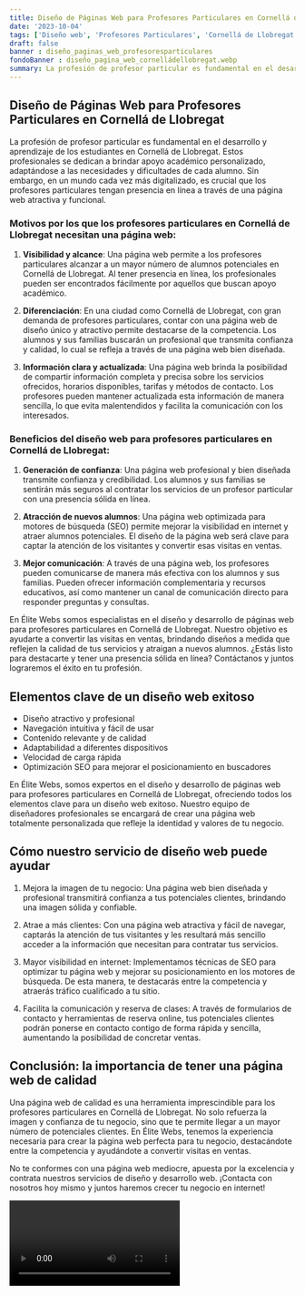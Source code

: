 ```yaml
---
title: Diseño de Páginas Web para Profesores Particulares en Cornellá de Llobregat
date: '2023-10-04'
tags: ['Diseño web', 'Profesores Particulares', 'Cornellá de Llobregat']
draft: false
banner : diseño_paginas_web_profesoresparticulares
fondoBanner : diseño_pagina_web_cornelládellobregat.webp
summary: La profesión de profesor particular es fundamental en el desarrollo y aprendizaje de los estudiantes en Cornellá de Llobregat. Estos profesionales se dedican a brindar apoyo académico personalizado, adaptándose a las necesidades y dificultades de cada alumno. Sin embargo, en un mundo cada vez más digitalizado, es crucial que los profesores particulares tengan presencia en línea a través de una página web atractiva y funcional.
---
```


## Diseño de Páginas Web para Profesores Particulares en Cornellá de Llobregat

La profesión de profesor particular es fundamental en el desarrollo y aprendizaje de los estudiantes en Cornellá de Llobregat. Estos profesionales se dedican a brindar apoyo académico personalizado, adaptándose a las necesidades y dificultades de cada alumno. Sin embargo, en un mundo cada vez más digitalizado, es crucial que los profesores particulares tengan presencia en línea a través de una página web atractiva y funcional.

### Motivos por los que los profesores particulares en Cornellá de Llobregat necesitan una página web:

1. **Visibilidad y alcance**: Una página web permite a los profesores particulares alcanzar a un mayor número de alumnos potenciales en Cornellá de Llobregat. Al tener presencia en línea, los profesionales pueden ser encontrados fácilmente por aquellos que buscan apoyo académico.

2. **Diferenciación**: En una ciudad como Cornellá de Llobregat, con gran demanda de profesores particulares, contar con una página web de diseño único y atractivo permite destacarse de la competencia. Los alumnos y sus familias buscarán un profesional que transmita confianza y calidad, lo cual se refleja a través de una página web bien diseñada.

3. **Información clara y actualizada**: Una página web brinda la posibilidad de compartir información completa y precisa sobre los servicios ofrecidos, horarios disponibles, tarifas y métodos de contacto. Los profesores pueden mantener actualizada esta información de manera sencilla, lo que evita malentendidos y facilita la comunicación con los interesados.

### Beneficios del diseño web para profesores particulares en Cornellá de Llobregat:

1. **Generación de confianza**: Una página web profesional y bien diseñada transmite confianza y credibilidad. Los alumnos y sus familias se sentirán más seguros al contratar los servicios de un profesor particular con una presencia sólida en línea.

2. **Atracción de nuevos alumnos**: Una página web optimizada para motores de búsqueda (SEO) permite mejorar la visibilidad en internet y atraer alumnos potenciales. El diseño de la página web será clave para captar la atención de los visitantes y convertir esas visitas en ventas.

3. **Mejor comunicación**: A través de una página web, los profesores pueden comunicarse de manera más efectiva con los alumnos y sus familias. Pueden ofrecer información complementaria y recursos educativos, así como mantener un canal de comunicación directo para responder preguntas y consultas.

En Élite Webs somos especialistas en el diseño y desarrollo de páginas web para profesores particulares en Cornellá de Llobregat. Nuestro objetivo es ayudarte a convertir las visitas en ventas, brindando diseños a medida que reflejen la calidad de tus servicios y atraigan a nuevos alumnos. ¿Estás listo para destacarte y tener una presencia sólida en línea? Contáctanos y juntos lograremos el éxito en tu profesión.

<GifSeo />

<Cta />

## Elementos clave de un diseño web exitoso

- Diseño atractivo y profesional
- Navegación intuitiva y fácil de usar
- Contenido relevante y de calidad
- Adaptabilidad a diferentes dispositivos
- Velocidad de carga rápida
- Optimización SEO para mejorar el posicionamiento en buscadores

En Élite Webs, somos expertos en el diseño y desarrollo de páginas web para profesores particulares en Cornellá de Llobregat, ofreciendo todos los elementos clave para un diseño web exitoso. Nuestro equipo de diseñadores profesionales se encargará de crear una página web totalmente personalizada que refleje la identidad y valores de tu negocio.

## Cómo nuestro servicio de diseño web puede ayudar

1. Mejora la imagen de tu negocio: Una página web bien diseñada y profesional transmitirá confianza a tus potenciales clientes, brindando una imagen sólida y confiable.

2. Atrae a más clientes: Con una página web atractiva y fácil de navegar, captarás la atención de tus visitantes y les resultará más sencillo acceder a la información que necesitan para contratar tus servicios.

3. Mayor visibilidad en internet: Implementamos técnicas de SEO para optimizar tu página web y mejorar su posicionamiento en los motores de búsqueda. De esta manera, te destacarás entre la competencia y atraerás tráfico cualificado a tu sitio.

4. Facilita la comunicación y reserva de clases: A través de formularios de contacto y herramientas de reserva online, tus potenciales clientes podrán ponerse en contacto contigo de forma rápida y sencilla, aumentando la posibilidad de concretar ventas.

## Conclusión: la importancia de tener una página web de calidad

Una página web de calidad es una herramienta imprescindible para los profesores particulares en Cornellá de Llobregat. No solo refuerza la imagen y confianza de tu negocio, sino que te permite llegar a un mayor número de potenciales clientes. En Élite Webs, tenemos la experiencia necesaria para crear la página web perfecta para tu negocio, destacándote entre la competencia y ayudándote a convertir visitas en ventas.

No te conformes con una página web mediocre, apuesta por la excelencia y contrata nuestros servicios de diseño y desarrollo web. ¡Contacta con nosotros hoy mismo y juntos haremos crecer tu negocio en internet!

<Video />

<CtaBot job='Profesores Particulares' city='Cornellá de Llobregat'/>

<Gmaps query='Cornellá de Llobregat+españa+maps' />